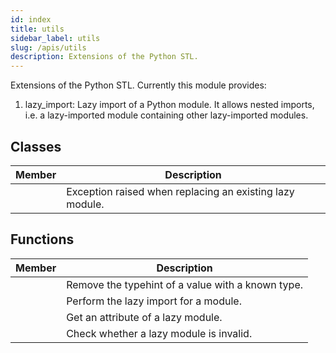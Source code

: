 ```yaml
---
id: index
title: utils
sidebar_label: utils
slug: /apis/utils
description: Extensions of the Python STL.
---
```



<APITopBar type="module" isPrivate={true} source="utils" />

Extensions of the Python STL. Currently this module provides:

1. lazy_import: Lazy import of a Python module. It allows nested imports, i.e. a lazy-imported module containing other lazy-imported modules.

## Classes

|                                              Member                                              | <center>Description</center>                             |
| :----------------------------------------------------------------------------------------------: | :------------------------------------------------------- |
| [<IconObjType type="class" hasText={true} text="ModuleReplaceError"/>](./ModuleReplaceError.mdx) | Exception raised when replacing an existing lazy module. |

## Functions

|                                             Member                                              | <center>Description</center>                      |
| :---------------------------------------------------------------------------------------------: | :------------------------------------------------ |
|        [<IconObjType type="func" hasText={true} text="cancel_type"/>](./cancel_type.mdx)        | Remove the typehint of a value with a known type. |
|        [<IconObjType type="func" hasText={true} text="lazy_import"/>](./lazy_import.mdx)        | Perform the lazy import for a module.             |
| [<IconObjType type="func" hasText={true} text="get_lazy_attribute"/>](./get_lazy_attribute.mdx) | Get an attribute of a lazy module.                |
|  [<IconObjType type="func" hasText={true} text="is_module_invalid"/>](./is_module_invalid.mdx)  | Check whether a lazy module is invalid.           |
